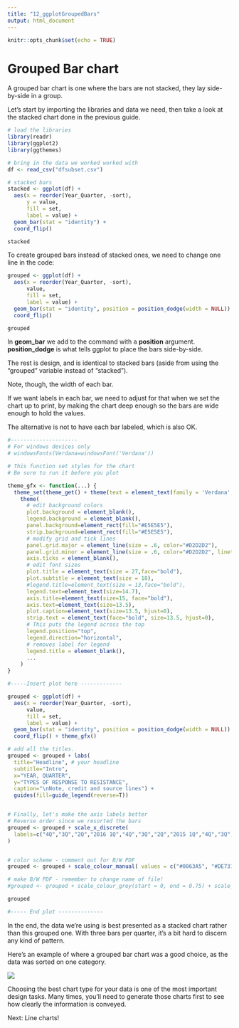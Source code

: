```yaml
---
title: "12_ggplotGroupedBars"
output: html_document
---
```


```r
knitr::opts_chunk$set(echo = TRUE)
```

# Grouped Bar chart

A grouped bar chart is one where the bars are not stacked, they lay side-by-side in a group.

Let's start by importing the libraries and data we need, then take a look at the stacked chart done in the previous guide.

```r

# load the libraries 
library(readr)
library(ggplot2)
library(ggthemes)

# bring in the data we worked worked with
df <- read_csv("dfsubset.csv")

# stacked bars
stacked <- ggplot(df) + 
  aes(x = reorder(Year_Quarter, -sort), 
      y = value, 
      fill = set, 
      label = value) + 
  geom_bar(stat = "identity") + 
  coord_flip()

stacked

```

To create grouped bars instead of stacked ones, we need to change one line in the code:

```r

grouped <- ggplot(df) + 
  aes(x = reorder(Year_Quarter, -sort),
      value,
      fill = set,
      label = value) + 
  geom_bar(stat = "identity", position = position_dodge(width = NULL)) + 
  coord_flip()

grouped

```

In __geom\_bar__ we add to the command with a __position__ argument. __position\_dodge__ is what tells ggplot to place the bars side-by-side.

The rest is design, and is identical to stacked bars (aside from using the "grouped" variable instead of "stacked").

Note, though, the width of each bar. 

If we want labels in each bar, we need to adjust for that when we set the chart up to print, by making the chart deep enough so the bars are wide enough to hold the values. 

The alternative is not to have each bar labeled, which is also OK.


```r

#---------------------
# For windows devices only
# windowsFonts(Verdana=windowsFont('Verdana'))

# This function set styles for the chart
# Be sure to run it before you plot

theme_gfx <- function(...) {
  theme_set(theme_get() + theme(text = element_text(family = 'Verdana', size= 12, lineheight=0.9))) + 
    theme(
      # edit background colors
      plot.background = element_blank(),
      legend.background = element_blank(),
      panel.background=element_rect(fill="#E5E5E5"),
      strip.background=element_rect(fill="#E5E5E5"),
      # modify grid and tick lines
      panel.grid.major = element_line(size = .6, color="#D2D2D2"),
      panel.grid.minor = element_line(size = .6, color="#D2D2D2", linetype = "dashed"),
      axis.ticks = element_blank(),
      # edit font sizes
      plot.title = element_text(size = 27,face="bold"),
      plot.subtitle = element_text(size = 18),
      #legend.title=element_text(size = 13,face="bold"),
      legend.text=element_text(size=14.7),
      axis.title=element_text(size=15, face="bold"),
      axis.text=element_text(size=13.5),
      plot.caption=element_text(size=13.5, hjust=0),
      strip.text = element_text(face="bold", size=13.5, hjust=0),
      # This puts the legend across the top
      legend.position="top", 
      legend.direction="horizontal",
      # removes label for legend
      legend.title = element_blank(),
      ...
    )
}

#-----Insert plot here -------------

grouped <- ggplot(df) + 
  aes(x = reorder(Year_Quarter, -sort),
      value,
      fill = set,
      label = value) + 
  geom_bar(stat = "identity", position = position_dodge(width = NULL)) + 
  coord_flip() + theme_gfx()

# add all the titles.
grouped <- grouped + labs(
  title="Headline", # your headline
  subtitle="Intro",
  x="YEAR, QUARTER", 
  y="TYPES OF RESPONSE TO RESISTANCE",
  caption="\nNote, credit and source lines") +
  guides(fill=guide_legend(reverse=T))


# Finally, let's make the axis labels better
# Reverse order since we resorted the bars
grouped <- grouped + scale_x_discrete(
  labels=c("4Q","3Q","2Q","2016 1Q","4Q","3Q","2Q","2015 1Q","4Q","3Q","2Q","2014 1Q")
)


# color scheme - comment out for B/W PDF
grouped <- grouped + scale_colour_manual( values = c("#0063A5", "#DE731D", "#009964", "#DA2128", "#6F2C91") ) + scale_fill_manual( values = c("#0063A5", "#DE731D", "#009964", "#DA2128", "#6F2C91") )

# make B/W PDF - remember to change name of file!
#grouped <- grouped + scale_colour_grey(start = 0, end = 0.75) + scale_fill_grey(start = 0, end = 0.75)

grouped

#----- End plot --------------


```

In the end, the data we're using is best presented as a stacked chart rather than this grouped one. With three bars per quarter, it's a bit hard to discern any kind of pattern.

Here's an example of where a grouped bar chart was a good choice, as the data was sorted on one category.

![ ](http://www.dailyherald.com/assets/png/laggingincome.png)

Choosing the best chart type for your data is one of the most important design tasks. Many times, you'll need to generate those charts first to see how clearly the information is conveyed.

Next: Line charts!
